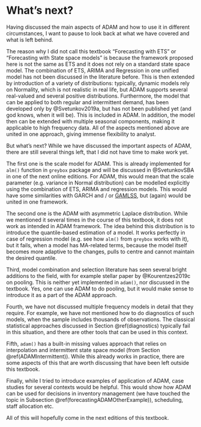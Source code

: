 # What's next? {#conclusions}
Having discussed the main aspects of ADAM and how to use it in different circumstances, I want to pause to look back at what we have covered and what is left behind.

The reason why I did not call this textbook "Forecasting with ETS" or "Forecasting with State space models" is because the framework proposed here is not the same as ETS and it does not rely on a standard state space model. The combination of ETS, ARIMA and Regression in one unified model has not been discussed in the literature before. This is then extended by introduction of a variety of distributions: typically, dynamic models rely on Normality, which is not realistic in real life, but ADAM supports several real-valued and several positive distributions. Furthermore, the model that can be applied to both regular and intermittent demand, has been developed only by @Svetunkov2019a, but has not been published yet (and god knows, when it will be). This is included in ADAM. In addition, the model then can be extended with multiple seasonal components, making it applicable to high frequency data. All of the aspects mentioned above are united in one approach, giving immense flexibility to analyst.

But what's next? While we have discussed the important aspects of ADAM, there are still several things left, that I did not have time to make work yet.

The first one is the scale model for ADAM. This is already implemented for `alm()` function in `greybox` package and will be discussed in @SvetunkovSBA in one of the next online editions. For ADAM, this would mean that the scale parameter (e.g. variance in Normal distribution) can be modelled explicitly using the combination of ETS, ARIMA and regression models. This would have some similarities with GARCH and / or [GAMLSS](https://www.gamlss.com/), but (again) would be united in one framework. 

The second one is the ADAM with asymmetric Laplace distribution. While we mentioned it several times in the course of this textbook, it does not work as intended in ADAM framework. The idea behind this distribution is to introduce the quantile-based estimation of a model. It works perfectly in case of regression model (e.g. see how `alm()` from `greybox` works with it), but it fails, when a model has MA-related terms, because the model itself becomes more adaptive to the changes, pulls to centre and cannot maintain the desired quantile.

Third, model combination and selection literature has seen several bright additions to the field, with for example stellar paper by @Kourentzes2019c on pooling. This is neither yet implemented in `adam()`, nor discussed in the textbook. Yes, one can use ADAM to do pooling, but it would make sense to introduce it as a part of the ADAM approach.

Fourth, we have not discussed multiple frequency models in detail that they require. For example, we have not mentioned how to do diagnostics of such models, when the sample includes thousands of observations. The classical statistical approaches discussed in Section \@ref(diagnostics) typically fail in this situation, and there are other tools that can be used in this context.

Fifth, `adam()` has a built-in missing values approach that relies on interpolation and intermittent state space model (from Section \@ref(ADAMIntermittent)). While this already works in practice, there are some aspects of this that are worth discussing that have been left outside this textbook.

Finally, while I tried to introduce examples of application of ADAM, case studies for several contexts would be helpful. This would show how ADAM can be used for decisions in inventory management (we have touched the topic in Subsection \@ref(forecastingADAMOtherExample)), scheduling, staff allocation etc.

All of this will hopefully come in the next editions of this textbook.
